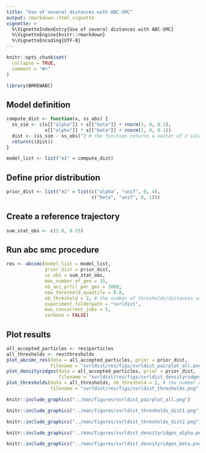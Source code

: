 ```yaml
---
title: "Use of several distances with ABC-SMC"
output: rmarkdown::html_vignette
vignette: >
  %\VignetteIndexEntry{Use of several distances with ABC-SMC}
  %\VignetteEngine{knitr::rmarkdown}
  %\VignetteEncoding{UTF-8}
---
```


```r
knitr::opts_chunk$set(
  collapse = TRUE,
  comment = "#>"
)
```

```r
library(BRREWABC)
```

## Model definition
```r
compute_dist <- function(x, ss_obs) {
  ss_sim <- c(x[["alpha"]] + x[["beta"]] + rnorm(1, 0, 0.1),
              x[["alpha"]] * x[["beta"]] + rnorm(1, 0, 0.1))
  dist <- (ss_sim - ss_obs)^2 # the function returns a vector of 2 values
  return(c(dist))
}

model_list <- list("m1" = compute_dist)
```

## Define prior distribution
```r
prior_dist <- list("m1" = list(c("alpha", "unif", 0, 4),
                               c("beta", "unif", 0, 1)))
```

## Create a reference trajectory
```r
sum_stat_obs <- c(2.0, 0.75)
```

## Run abc smc procedure
```r
res <- abcsmc(model_list = model_list,
              prior_dist = prior_dist,
              ss_obs = sum_stat_obs,
              max_number_of_gen = 15,
              nb_acc_prtcl_per_gen = 2000,
              new_threshold_quantile = 0.8,
              nb_threshold = 2, # the number of thresholds/distances used has to be indicated
              experiment_folderpath = "svrldist",
              max_concurrent_jobs = 5,
              verbose = FALSE)
```

## Plot results
```r
all_accepted_particles <- res$particles
all_thresholds <- res$thresholds
plot_abcsmc_res(data = all_accepted_particles, prior = prior_dist,
                filename = "svrldist/res/figs/svrldist_pairplot_all.png", colorpal = "YlGnBu")
plot_densityridges(data = all_accepted_particles, prior = prior_dist,
                   filename = "svrldist/res/figs/svrldist_densityridges.png", colorpal = "YlGnBu")
plot_thresholds(data = all_thresholds, nb_threshold = 2, # the number of thresholds/distances used has to be indicated
                filename = "svrldist/res/figs/svrldist_thresholds.png", colorpal = "YlGnBu")
```

```r
knitr::include_graphics("../man/figures/svrldist_pairplot_all.png")
```

```r
knitr::include_graphics("../man/figures/svrldist_thresholds_dist1.png")
```

```r
knitr::include_graphics("../man/figures/svrldist_thresholds_dist2.png")
```

```r
knitr::include_graphics("../man/figures/svrldist_densityridges_alpha.png")
```

```r
knitr::include_graphics("../man/figures/svrldist_densityridges_beta.png")
```

